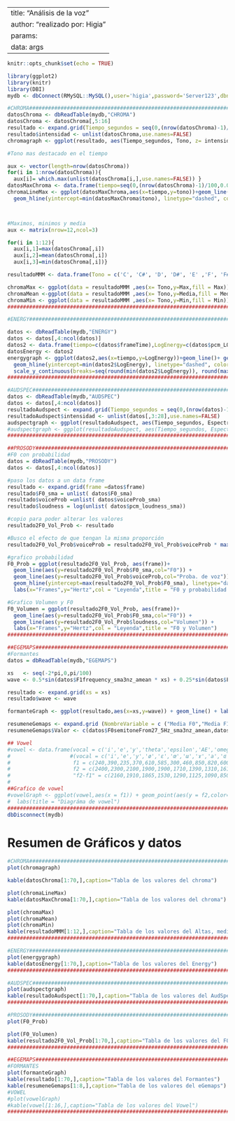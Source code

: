 
---
title: "Análisis de la voz"
author: "realizado por: Higia"
params: 
  data: args
---
```r

knitr::opts_chunk$set(echo = TRUE)

library(ggplot2)
library(knitr)
library(DBI)
mydb <- dbConnect(RMySQL::MySQL(),user='higia',password='Server123',dbname='parkinsoft', host='localhost') 

#CHROMA###########################################################################################################################################
datosChroma <- dbReadTable(mydb,"CHROMA") 
datosChroma <- datosChroma[,5:16]
resultado <- expand.grid(Tiempo_segundos = seq(0,(nrow(datosChroma)-1)/100,0.01),Tono = c('C', 'C#', 'D', 'D#', 'E' ,'F', 'F#', 'G', 'G#', 'A', 'A#', 'B'))
resultado$intensidad <- unlist(datosChroma,use.names=FALSE)
chromagraph <- ggplot(resultado, aes(Tiempo_segundos, Tono, z= intensidad)) + geom_tile(aes(fill = intensidad)) + theme_bw() + labs(title='Chroma')

#Tono mas destacado en el tiempo

aux <- vector(length=nrow(datosChroma))
for(i in 1:nrow(datosChroma)){
  aux[i]= which.max(unlist(datosChroma[i,],use.names=FALSE)) }
datosMaxChroma <- data.frame(tiempo=seq(0,(nrow(datosChroma)-1)/100,0.01), tono = aux)
chromaLineMax <- ggplot(datosMaxChroma,aes(x=tiempo,y=tono))+geom_line()+ geom_hline(yintercept=max(datosMaxChroma$tono), linetype="dashed", color = "red") + 
  geom_hline(yintercept=min(datosMaxChroma$tono), linetype="dashed", color = "blue") + geom_hline(yintercept=mean(datosMaxChroma$tono), linetype="dashed", color = "green") + labs(title='Tono con el maxima intensidad')



#Maximos, minimos y media
aux <- matrix(nrow=12,ncol=3)

for(i in 1:12){
  aux[i,1]=max(datosChroma[,i])
  aux[i,2]=mean(datosChroma[,i])
  aux[i,3]=min(datosChroma[,i])}

resultadoMMM <- data.frame(Tono = c('C', 'C#', 'D', 'D#', 'E' ,'F', 'F#', 'G', 'G#', 'A', 'A#', 'B'), Max = aux[,1] , Media = aux[,2], Min = aux[,3])

chromaMax <- ggplot(data = resultadoMMM ,aes(x= Tono,y=Max,fill = Max)) + geom_bar(stat = "identity") + labs(title='Maximo')
chromaMean <-ggplot(data = resultadoMMM ,aes(x= Tono,y=Media,fill = Media)) + geom_bar(stat = "identity") + labs(title='Media')
chromaMin <- ggplot(data = resultadoMMM ,aes(x= Tono,y=Min,fill = Min)) + geom_bar(stat = "identity") + labs(title='Minimo')
###################################################################################################################################################

#ENERGY###########################################################################################################################################

datos <- dbReadTable(mydb,"ENERGY")
datos <- datos[,4:ncol(datos)]
datos2 <- data.frame(tiempo=c(datos$frameTime),LogEnergy=c(datos$pcm_LOGenergy))
datosEnergy <- datos2
energygraph <- ggplot(datos2,aes(x=tiempo,y=LogEnergy))+geom_line()+ geom_hline(yintercept=max(datos2$LogEnergy), linetype="dashed", color = "red") + 
  geom_hline(yintercept=min(datos2$LogEnergy), linetype="dashed", color = "blue") + geom_hline(yintercept=mean(datos2$LogEnergy), linetype="dashed", color = "green") +
  scale_y_continuous(breaks=seq(round(min(datos2$LogEnergy)), round(max(datos2$LogEnergy)), 1)) + labs(title='Energia de la voz')
###################################################################################################################################################

#AUDSPEC###########################################################################################################################################
datos <- dbReadTable(mydb,"AUDSPEC")
datos <- datos[,4:ncol(datos)]
resultadoAudspect <- expand.grid(Tiempo_segundos = seq(0,(nrow(datos)-1)/100,0.01),Espectro = seq(0,25,1))
resultadoAudspect$intensidad <- unlist(datos[,3:28],use.names=FALSE)
audspectgraph <- ggplot(resultadoAudspect, aes(Tiempo_segundos, Espectro, z= intensidad)) + geom_tile(aes(fill = intensidad)) + theme_bw() + labs(title='AudSpect')
#audspectgraph <- ggplot(resultadoAudspect, aes(Tiempo_segundos, Espectro, z= intensidad)) + geom_tile(aes(fill = intensidad)) + theme_bw() + labs(title='AudSpect') + scale_fill_gradient(low="black", high="blue") 
####################################################################################################################################################

##PROSODY############################################################################################################################
#F0 con probabilidad
datos = dbReadTable(mydb,"PROSODY")
datos <- datos[,4:ncol(datos)]

#paso los datos a un data frame
resultado <- expand.grid(frame =datos$frame)
resultado$F0_sma = unlist( datos$F0_sma)
resultado$voiceProb =unlist( datos$voiceProb_sma)
resultado$loudness = log(unlist( datos$pcm_loudness_sma))

#copio para poder alterar los valores
resultado2F0_Vol_Prob <- resultado

#Busco el efecto de que tengan la misma proporción
resultado2F0_Vol_Prob$voiceProb = resultado2F0_Vol_Prob$voiceProb * max(resultado$F0_sma)

#grafico probabilidad
F0_Prob = ggplot(resultado2F0_Vol_Prob, aes(frame))+
  geom_line(aes(y=resultado2F0_Vol_Prob$F0_sma,col="F0")) +
  geom_line(aes(y=resultado2F0_Vol_Prob$voiceProb,col="Proba. de voz")) +
  geom_hline(yintercept=max(resultado2F0_Vol_Prob$F0_sma), linetype="dashed", color = "blue")+
  labs(x="Frames",y="Hertz",col = "Leyenda",title = "F0 y probabilidad de voz")

#Grafico Volumen y F0
F0_Volumen = ggplot(resultado2F0_Vol_Prob, aes(frame))+
  geom_line(aes(y=resultado2F0_Vol_Prob$F0_sma,col="F0")) +
  geom_line(aes(y=resultado2F0_Vol_Prob$loudness,col="Volumen")) +
  labs(x="Frames",y="Hertz",col = "Leyenda",title = "F0 y Volumen")
##############################################################################################################################################

##EGEMAPS######################################################################################################################
#Formantes
datos = dbReadTable(mydb,"EGEMAPS")

xs   <- seq(-2*pi,0,pi/100)
wave <- 0.5*sin(datos$F1frequency_sma3nz_amean * xs) + 0.25*sin(datos$F2frequency_sma3nz_amean * xs) + 0.125 * sin(datos$F3frequency_sma3nz_amean * xs)

resultado <- expand.grid(xs = xs)
resultado$wave <- wave

formanteGraph <- ggplot(resultado,aes(x=xs,y=wave)) + geom_line() + labs(title = "Transformada de fourier con las medias de F1, F2 y F3")

resumeneGemaps <- expand.grid (NombreVariable = c ("Media F0","Media F1","Media F2","Media F3","Media de jitter Local","Desviación estándar de jitter Local en DB","Media de shimmer Local","Desviación estándar de shimmer Local en dB"))
resumeneGemaps$Valor <- c(datos$F0semitoneFrom27_5Hz_sma3nz_amean,datos$F1frequency_sma3nz_amean,datos$F2frequency_sma3nz_amean,datos$F3frequency_sma3nz_amean,datos$jitterLocal_sma3nz_amean,datos$jitterLocal_sma3nz_stddevNorm,datos$shimmerLocaldB_sma3nz_amean,datos$shimmerLocaldB_sma3nz_stddevNorm)

## Vowel
#vowel <- data.frame(vocal = c('i','e','y','theta','epsilon','AE','omega','gamma','a','ce','lambda','mu','o','o abierta','alpha','alpha invertida'),
#                   #(vocal = c('i','e','y','ø','ɛ','œ','ɯ','ɤ','a','ɶ','ʌ','u','o','ɔ','ɑ','ɒ'),
#                    f1 = c(240,390,235,370,610,585,300,460,850,820,600,250,360,500,750,700),
#                    f2 = c(2400,2300,2100,1900,1900,1710,1390,1310,1610,1530,1170,595,640,700,940,760),
#                    "f2-f1" = c(2160,1910,1865,1530,1290,1125,1090,850,760,710,570,345,280,200,190,60))
#
##Grafico de vowel
#vowelGraph <- ggplot(vowel,aes(x = f1)) + geom_point(aes(y = f2,color="vowel")) + geom_point(aes(x=datos$F1frequency_sma3nz_amean,y=datos$F2frequency_sma3nz_amean,color="paciente"))+
#  labs(title = "Diagráma de vowel")
#######################################################################################################################
dbDisconnect(mydb)
```


# Resumen de Gráficos y datos


```r
#CHROMA######################################################################################
plot(chromagraph)

kable(datosChroma[1:70,],caption="Tabla de los valores del chroma")

plot(chromaLineMax)
kable(datosMaxChroma[1:70,],caption="Tabla de los valores del chroma")

plot(chromaMax)
plot(chromaMean)
plot(chromaMin)
kable(resultadoMMM[1:12,],caption="Tabla de los valores del Altas, media y baja del Chroma")
#############################################################################################

#ENERGY######################################################################################
plot(energygraph)
kable(datosEnergy[1:70,],caption="Tabla de los valores del Energy")
#############################################################################################

#AUDSPEC#####################################################################################
plot(audspectgraph)
kable(resultadoAudspect[1:70,],caption="Tabla de los valores del AudSpect")
#############################################################################################

#PROSODY####################################################################################
plot(F0_Prob)

plot(F0_Volumen)
kable(resultado2F0_Vol_Prob[1:70,],caption="Tabla de los valores del F0 y Volumen")
#############################################################################################

##EGEMAPS####################################################################################
#FORMANTES
plot(formanteGraph)
kable(resultado[1:70,],caption="Tabla de los valores del Formantes")
kable(resumeneGemaps[1:8,],caption="Tabla de los valores del eGemaps")
#VOWEL
#plot(vowelGraph)
#kable(vowel[1:16,],caption="Tabla de los valores del Vowel")
#############################################################################################
```



